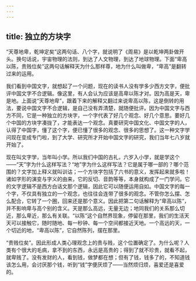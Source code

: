 ```yaml
---
---
---
```

title: 独立的方块字
---




“天尊地卑，乾坤定矣”这两句话、八个字，就说明了《周易》是以乾坤两卦做开头。换句话说，宇宙物理的法则，到达了人文物理，到达了地球物理。下面“卑高以陈，贵贱位矣”这两句话解释天为什么那样尊，地为什么叫做卑，“卑高”是翻转过来的运用。

我们看到中国文字，就想起了一个问题，现在的读书人没有学多少西方文字，便批评中国文字不合逻辑。像这里，有人会认为应该是高卑以陈才对。因为高是天，卑是地。上面说“天尊地卑”，跟着下来的解释又翻过来说卑高以陈，这是倒转的用法，要说中国文字不合逻辑，是自己没有弄清楚，就随便批评。因为中国文字与西方不同，它是一种独立的方块字，一个字代表了好几个观念、好几个意思。要好几个中国的方块字凑拢了，才能表达一个观念。真要研究中国文化、中国文字的人，认得了中国字，懂了这个字，便已懂了很多的观念、很多的思想了。这一种文字学问现在变成专门啦，到了大学、研究所才开始中国文字的研究，我们当年七八岁就开始了。

现在叫文字学，当年叫小学。所以我们中国的古礼，六岁入小学，就是学这个——“天”字为什么这样写法？“地”字为什么这样写法？它是属于哪一部的？哪个范围的？文字加上释义就叫训诂；一个方块字包括了六书的意义，发挥起来就多啦！诸如字形的演变与字义的由来，它的反切、音韵等等，本身就构成了一门学问。它的文字逻辑不是西方白话文那个逻辑，因此它可以随便运用自如。中国文字的每一个字，不仅具有独立的一个观念，也往往会连带了很多的观念。不管你怎么摆、怎么配合，它转了一个圈，回来还是那个意义。因此把第二句话解释为“卑高以陈”，并不影响卑与高个别的含义。天是那么高远，无量无边；地同我们的关系那么切近，那么卑近，那么有关联。“以陈”这个自然界现象，停留在那里，我们的生活天天可以接触它，随时随地、每一秒钟、每一个空间都接近天地。一个高远的天，一个切近的地，“卑高以陈”，它自然陈列，摆在那里。

“贵贱位矣”。因此形成人类心理观念上的贵与贱，这个位置确定了。为什么呢？人类有个很大的毛病，拿不到的东西，永远是高贵的；得到了就不珍贵，就看不起，就卑贱了。没有发财的人，看到钱，做梦都在想；但有了钱，钱多了的，不知道钱该怎么用，会讨厌那个钱，听到“钱”字便厌烦了——当然烦归烦，喜爱还是喜爱的。